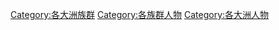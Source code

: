 [[Category:各大洲族群|Category:各大洲族群]]
[[Category:各族群人物|Category:各族群人物]]
[[Category:各大洲人物|Category:各大洲人物]]